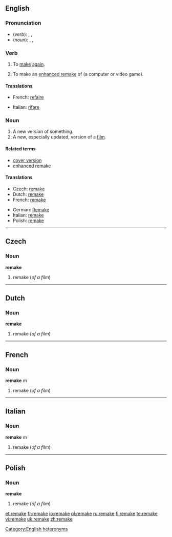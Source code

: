 {{also|Remake}}
==English==

===Pronunciation===
* (''verb''): {{enPR|rēmāk'}}, {{IPA|/riːˈmeɪk/}}, {{SAMPA|/ri:"meIk/}}
* (''noun''): {{enPR|rē'māk}}, {{IPA|/ˈriːmeɪk/}}, {{SAMPA|/"ri:meIk/}}
*: {{rhymes|eɪk}}

===Verb===
{{en-verb|remakes|remaking|remade}}

# {{transitive}} To [[make]] [[again]].
# {{transitive}} To make an [[enhanced remake]] of (a computer or video game).

====Translations====
{{trans-top|make again}}
* French: [[refaire]]
{{trans-mid}}
* Italian: [[rifare]]
{{trans-bottom}}

{{trans-top|make an enhanced remake of (a computer or video game)}}
{{trans-mid}}
{{trans-bottom}}

===Noun===
{{en-noun}}
{{wikipedia}}

# A new version of something.
# A new, especially updated, version of a [[film]].<!--this is a distinct sense from the previous, with distinct translations-->

====Related terms====
* [[cover version]]
* [[enhanced remake]]

====Translations====
{{trans-top|new version of something}}
{{trans-mid}}
{{trans-bottom}}

{{trans-top|new version of film}}
* Czech: [[remake#Czech|remake]]<!--source: Wikipedia article-->
* Dutch: [[remake#Dutch|remake]]<!--source: Wikipedia article-->
* French: [[remake#French|remake]] {{m}}<!--source: Wikipedia article-->
{{trans-mid}}
* German: [[Remake]] {{n}}<!--source: Wikipedia article-->
* Italian: [[remake#Italian|remake]] {{m}}<!--source: Wikipedia article-->
* Polish: [[remake#Polish|remake]]<!--source: Wikipedia article-->
{{trans-bottom}}

[[Category:English heteronyms]]

----

==Czech==

===Noun===
'''remake'''

# remake (''of a film'')

----

==Dutch==

===Noun===
'''remake'''

# remake (''of a film'')

----

==French==

===Noun===
'''remake''' ''m''

# remake (''of a film'')

----

==Italian==

===Noun===
'''remake''' ''m''

# remake (''of a film'')

----

==Polish==

===Noun===
'''remake'''

# remake (''of a film'')

[[et:remake]]
[[fr:remake]]
[[io:remake]]
[[pl:remake]]
[[ru:remake]]
[[fi:remake]]
[[te:remake]]
[[vi:remake]]
[[uk:remake]]
[[zh:remake]]